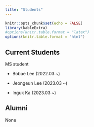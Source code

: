 ```yaml
---
title: "Students"
---
```


```r
knitr::opts_chunk$set(echo = FALSE)
library(kableExtra)
#options(knitr.table.format = "latex")
options(knitr.table.format = "html")
```

## Current Students 

MS student

- Bobae Lee (2022.03 ~)

- Jeongeun Lee (2023.03 ~)

- Inguk Ka (2023.03 ~)

## Alumni

None